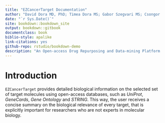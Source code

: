 ```yaml
--- 
title: "EZCancerTarget Documentation"
author: "David Dora MD, PhD; Timea Dora MS; Gabor Szegvari MS; Csongor Gerdán BS; Zoltan Lohinai MD, PhD"
date: "`r Sys.Date()`"
site: bookdown::bookdown_site
output: bookdown::gitbook
documentclass: book
biblio-style: apalike
link-citations: yes
github-repo: rstudio/bookdown-demo
description: "An Open-access Drug Repurposing and Data-mining Platform to Enhance Target Validation and Optimize International Research Efforts against Highly Progressive Cancers"
---
```


# Introduction

`EZCancerTarget` provides detailed biological information on the selected set of
target molecules using open-access databases, such as _UniProt_, _GeneCards_,
_Gene Ontology_ and _STRING_. This way, the user receives a concise summary on
the biological relevance of every target, that is explicitly important for
researchers who are not experts in molecular biology.
